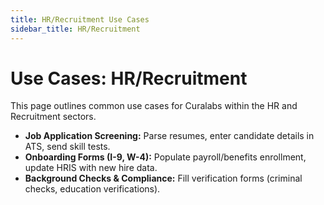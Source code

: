 ```yaml
---
title: HR/Recruitment Use Cases
sidebar_title: HR/Recruitment
---
```


# Use Cases: HR/Recruitment

This page outlines common use cases for Curalabs within the HR and Recruitment sectors.

*   **Job Application Screening:** Parse resumes, enter candidate details in ATS, send skill tests.
*   **Onboarding Forms (I-9, W-4):** Populate payroll/benefits enrollment, update HRIS with new hire data.
*   **Background Checks & Compliance:** Fill verification forms (criminal checks, education verifications).
